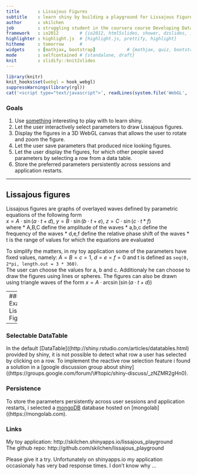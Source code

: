 ```yaml
---
title       : Lissajous Figures 
subtitle    : learn shiny by building a playground for Lissajous Figures  
author      : skilchen
job         : struggling student in the coursera course Developing Data Products
framework   : io2012        # {io2012, html5slides, shower, dzslides, ...}
highlighter : highlight.js  # {highlight.js, prettify, highlight}
hitheme     : tomorrow      # 
widgets     : [mathjax, bootstrap]            # {mathjax, quiz, bootstrap}
mode        : selfcontained # {standalone, draft}
knit        : slidify::knit2slides
---
```

```r
library(knitr)
knit_hooks$set(webgl = hook_webgl)
suppressWarnings(library(rgl))
cat('<script type="text/javascript">', readLines(system.file('WebGL', 'CanvasMatrix.js', package = 'rgl')), '</script>', sep = '\n')
```
### Goals

1. Use [something](http://en.wikipedia.org/wiki/Lissajous_curve) interesting to play with to learn shiny.
2. Let the user interactively select parameters to draw Lissajous figures.
3. Display the figures in a 3D WebGL canvas that allows the user to rotate and zoom the figure.
4. Let the user save parameters that produced nice looking figures.
5. Let the user display the figures, for which other people saved parameters by selecting a row from a data table.
6. Store the preferred parameters persistently across sessions and application restarts.


--- 

## Lissajous figures

Lissajous figures are graphs of overlayed waves defined by parametric equations of the following form  
$x = A\cdot\sin(a\cdot t + d)$, $y = B\cdot\sin(b\cdot t + e)$, $z = C\cdot\sin(c\cdot t * f)$  
where 
* A,B,C define the amplitude of the waves
* a,b,c define the frequency of the waves
* d,e,f define the relative phase shift of the waves
* t is the range of values for which the equations are evaluated

To simplify the matters, in my toy application some of the parameters have fixed values, namely: $A = B = c = 1$, $d = e = f = 0$ and t is defined as `seq(0, 2*pi, length.out = 3 * 360)`.  
The user can choose the values for a, b and c. Additionaly he can choose to draw the figures using lines or spheres. The figures can also be drawn using triangle waves of the form $x = A \cdot \arcsin(\sin(a \cdot t + d))$

---
### Example Lissajous Figure
```r
tt <- seq(0, 2*pi, length.out=360*3); x <- sin(2*tt); y <- sin(1*tt); z <- sin(3*tt)    
lines3d(x, y, z, col=rainbow(1000))
```
<span><font size="-2">
click and drag to rotate the figure, use the mouse wheel or middle button to zoom.
</font></span>

---
### Selectable DataTable

In the default [DataTable]((http://shiny.rstudio.com/articles/datatables.html) provided by shiny, it is not possible to detect what row a user has selected by clicking on a row. To implement the reactive row selection feature i found a solution in a [google discussion group about shiny]((https://groups.google.com/forum/\\#!topic/shiny-discuss/_zNZMR2gHn0).

### Persistence
To store the parameters persistently across user sessions and application restarts, i selected a [mongoDB](http://www.mongodb.org) database hosted on [mongolab]((https://mongolab.com).  

### Links  
My toy application: http://skilchen.shinyapps.io/lissajous_playground  
The github repo: http://github.com/skilchen/lissajous_playground  

Please give it a try. 
Unfortunately on shinyapps.io my application occasionaly has very bad response times. I don't know why ...






